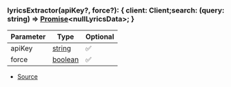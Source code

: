 ### lyricsExtractor(apiKey?, force?): \{ client: Client;search: (query: string) => [Promise](https://developer.mozilla.org/en-US/docs/Web/JavaScript/Reference/Global_Objects/Promise)\<nullLyricsData>; }
| Parameter | Type | Optional |
| ----------- | ----------- | ----------- |
| apiKey | [string](https://developer.mozilla.org/en-US/docs/Web/JavaScript/Reference/Global_Objects/String) | ✅ |
| force | [boolean](https://developer.mozilla.org/en-US/docs/Web/JavaScript/Reference/Global_Objects/Boolean) | ✅ |


- [Source](https://github.com/Androz2091/discord-player/blob/cd18f37/packages/extractor/src/extractors/LyricsExtractor.ts#L6)